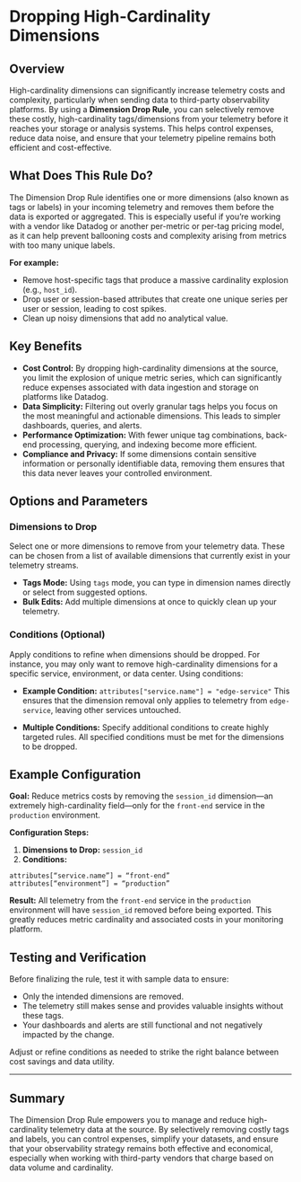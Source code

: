 # Dropping High-Cardinality Dimensions

## Overview

High-cardinality dimensions can significantly increase telemetry costs and complexity, particularly when sending data to third-party observability platforms. By using a **Dimension Drop Rule**, you can selectively remove these costly, high-cardinality tags/dimensions from your telemetry before it reaches your storage or analysis systems. This helps control expenses, reduce data noise, and ensure that your telemetry pipeline remains both efficient and cost-effective.

## What Does This Rule Do?

The Dimension Drop Rule identifies one or more dimensions (also known as tags or labels) in your incoming telemetry and removes them before the data is exported or aggregated. This is especially useful if you’re working with a vendor like Datadog or another per-metric or per-tag pricing model, as it can help prevent ballooning costs and complexity arising from metrics with too many unique labels.

**For example:**
- Remove host-specific tags that produce a massive cardinality explosion (e.g., `host_id`).
- Drop user or session-based attributes that create one unique series per user or session, leading to cost spikes.
- Clean up noisy dimensions that add no analytical value.

## Key Benefits

- **Cost Control:** By dropping high-cardinality dimensions at the source, you limit the explosion of unique metric series, which can significantly reduce expenses associated with data ingestion and storage on platforms like Datadog.
- **Data Simplicity:** Filtering out overly granular tags helps you focus on the most meaningful and actionable dimensions. This leads to simpler dashboards, queries, and alerts.
- **Performance Optimization:** With fewer unique tag combinations, back-end processing, querying, and indexing become more efficient.
- **Compliance and Privacy:** If some dimensions contain sensitive information or personally identifiable data, removing them ensures that this data never leaves your controlled environment.

## Options and Parameters

### Dimensions to Drop

Select one or more dimensions to remove from your telemetry data. These can be chosen from a list of available dimensions that currently exist in your telemetry streams.

- **Tags Mode:** Using `tags` mode, you can type in dimension names directly or select from suggested options.
- **Bulk Edits:** Add multiple dimensions at once to quickly clean up your telemetry.

### Conditions (Optional)

Apply conditions to refine when dimensions should be dropped. For instance, you may only want to remove high-cardinality dimensions for a specific service, environment, or data center. Using conditions:

- **Example Condition:** `attributes["service.name"] = "edge-service"`
This ensures that the dimension removal only applies to telemetry from `edge-service`, leaving other services untouched.

- **Multiple Conditions:** Specify additional conditions to create highly targeted rules. All specified conditions must be met for the dimensions to be dropped.

## Example Configuration

**Goal:** Reduce metrics costs by removing the `session_id` dimension—an extremely high-cardinality field—only for the `front-end` service in the `production` environment.

**Configuration Steps:**
1. **Dimensions to Drop:**
`session_id`
2. **Conditions:**
```ottl
attributes[“service.name”] = “front-end”
attributes[“environment”] = “production”
```

**Result:** All telemetry from the `front-end` service in the `production` environment will have `session_id` removed before being exported. This greatly reduces metric cardinality and associated costs in your monitoring platform.

## Testing and Verification

Before finalizing the rule, test it with sample data to ensure:
- Only the intended dimensions are removed.
- The telemetry still makes sense and provides valuable insights without these tags.
- Your dashboards and alerts are still functional and not negatively impacted by the change.

Adjust or refine conditions as needed to strike the right balance between cost savings and data utility.

---


## Summary

The Dimension Drop Rule empowers you to manage and reduce high-cardinality telemetry data at the source. By selectively removing costly tags and labels, you can control expenses, simplify your datasets, and ensure that your observability strategy remains both effective and economical, especially when working with third-party vendors that charge based on data volume and cardinality.